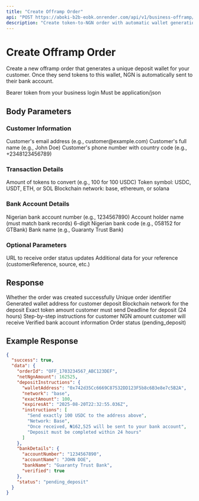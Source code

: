 ```yaml
---
title: "Create Offramp Order"
api: "POST https://aboki-b2b-eobk.onrender.com/api/v1/business-offramp/create"
description: "Create token-to-NGN order with automatic wallet generation"
---
```


# Create Offramp Order

Create a new offramp order that generates a unique deposit wallet for your customer. Once they send tokens to this wallet, NGN is automatically sent to their bank account.

<ParamField header="Authorization" type="string" required>
  Bearer token from your business login
</ParamField>

<ParamField header="Content-Type" type="string" required>
  Must be application/json
</ParamField>

## Body Parameters

### Customer Information

<ParamField body="customerEmail" type="string" required>
  Customer's email address (e.g., customer@example.com)
</ParamField>

<ParamField body="customerName" type="string" required>
  Customer's full name (e.g., John Doe)
</ParamField>

<ParamField body="customerPhone" type="string" required>
  Customer's phone number with country code (e.g., +2348123456789)
</ParamField>

### Transaction Details

<ParamField body="tokenAmount" type="number" required>
  Amount of tokens to convert (e.g., 100 for 100 USDC)
</ParamField>

<ParamField body="targetToken" type="string" required>
  Token symbol: USDC, USDT, ETH, or SOL
</ParamField>

<ParamField body="targetNetwork" type="string" required>
  Blockchain network: base, ethereum, or solana
</ParamField>

### Bank Account Details

<ParamField body="recipientAccountNumber" type="string" required>
  Nigerian bank account number (e.g., 1234567890)
</ParamField>

<ParamField body="recipientAccountName" type="string" required>
  Account holder name (must match bank records)
</ParamField>

<ParamField body="recipientBankCode" type="string" required>
  6-digit Nigerian bank code (e.g., 058152 for GTBank)
</ParamField>

<ParamField body="recipientBankName" type="string" required>
  Bank name (e.g., Guaranty Trust Bank)
</ParamField>

### Optional Parameters

<ParamField body="webhookUrl" type="string">
  URL to receive order status updates
</ParamField>

<ParamField body="metadata" type="object">
  Additional data for your reference (customerReference, source, etc.)
</ParamField>

## Response

<ResponseField name="success" type="boolean">
  Whether the order was created successfully
</ResponseField>

<ResponseField name="data" type="object">
  <ResponseField name="orderId" type="string">
    Unique order identifier
  </ResponseField>
  <ResponseField name="depositInstructions" type="object">
    <ResponseField name="walletAddress" type="string">
      Generated wallet address for customer deposit
    </ResponseField>
    <ResponseField name="network" type="string">
      Blockchain network for the deposit
    </ResponseField>
    <ResponseField name="exactAmount" type="number">
      Exact token amount customer must send
    </ResponseField>
    <ResponseField name="expiresAt" type="string">
      Deadline for deposit (24 hours)
    </ResponseField>
    <ResponseField name="instructions" type="array">
      Step-by-step instructions for customer
    </ResponseField>
  </ResponseField>
  <ResponseField name="netNgnAmount" type="number">
    NGN amount customer will receive
  </ResponseField>
  <ResponseField name="bankDetails" type="object">
    Verified bank account information
  </ResponseField>
  <ResponseField name="status" type="string">
    Order status (pending_deposit)
  </ResponseField>
</ResponseField>

## Example Response

```json
{
  "success": true,
  "data": {
    "orderId": "OFF_1703234567_ABC123DEF",
    "netNgnAmount": 162525,
    "depositInstructions": {
      "walletAddress": "0x742d35Cc6669C87532DD123F5b8c6B3e8e7c5B2A",
      "network": "base",
      "exactAmount": 100,
      "expiresAt": "2025-08-20T22:32:55.036Z",
      "instructions": [
        "Send exactly 100 USDC to the address above",
        "Network: Base",
        "Once received, ₦162,525 will be sent to your bank account",
        "Deposit must be completed within 24 hours"
      ]
    },
    "bankDetails": {
      "accountNumber": "1234567890",
      "accountName": "JOHN DOE",
      "bankName": "Guaranty Trust Bank",
      "verified": true
    },
    "status": "pending_deposit"
  }
}

